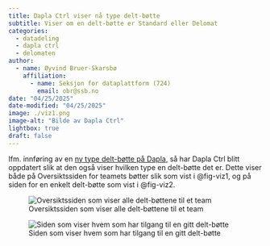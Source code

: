 ```yaml
---
title: Dapla Ctrl viser nå type delt-bøtte
subtitle: Viser om en delt-bøtte er Standard eller Delomat
categories:
  - datadeling
  - dapla ctrl
  - delomaten
author:
  - name: Øyvind Bruer-Skarsbø
    affiliation: 
      - name: Seksjon for dataplattform (724)
        email: obr@ssb.no
date: "04/25/2025"
date-modified: "04/25/2025"
image: ./viz1.png
image-alt: "Bilde av Dapla Ctrl"
lightbox: true
draft: false
---
```


Ifm. innføring av en [ny type delt-bøtte på Dapla](../2025-04-24-update-shared-buckets/index.qmd), så har Dapla Ctrl blitt oppdatert slik at den også viser hvilken type en delt-bøtte det er. Dette viser både på Oversiktssiden for teamets bøtter slik som vist i @fig-viz1, og på siden for en enkelt delt-bøtte som vist i @fig-viz2.   

![Oversiktssiden som viser alle delt-bøttene til et team](./viz1.png){fig-alt="Alternativtekst" #fig-viz1}

![Siden som viser hvem som har tilgang til en gitt delt-bøtte](./viz2.png){fig-alt="Alternativtekst" #fig-viz2}
